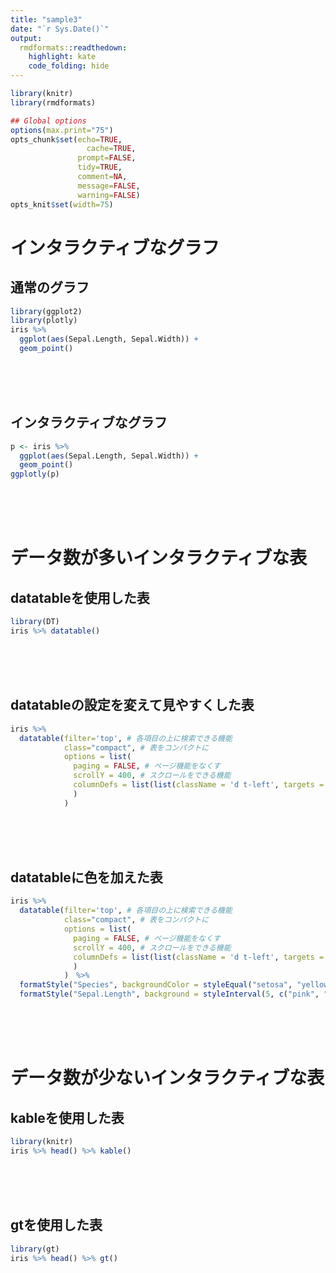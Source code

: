 ```yaml
---
title: "sample3"
date: "`r Sys.Date()`"
output:
  rmdformats::readthedown:
    highlight: kate
    code_folding: hide
---
```



```r
library(knitr)
library(rmdformats)

## Global options
options(max.print="75")
opts_chunk$set(echo=TRUE,
	             cache=TRUE,
               prompt=FALSE,
               tidy=TRUE,
               comment=NA,
               message=FALSE,
               warning=FALSE)
opts_knit$set(width=75)
```

# インタラクティブなグラフ{.tabset}

## 通常のグラフ

```r
library(ggplot2)
library(plotly)
iris %>%
  ggplot(aes(Sepal.Length, Sepal.Width)) + 
  geom_point()
```

<br><br><br>

## インタラクティブなグラフ

```r
p <- iris %>%
  ggplot(aes(Sepal.Length, Sepal.Width)) + 
  geom_point() 
ggplotly(p)
```

<br><br><br>

# データ数が多いインタラクティブな表{.tabset}

## datatableを使用した表

```r
library(DT)
iris %>% datatable()
```

<br><br><br>

## datatableの設定を変えて見やすくした表

```r
iris %>% 
  datatable(filter='top', # 各項目の上に検索できる機能
            class="compact", # 表をコンパクトに
            options = list(
              paging = FALSE, # ページ機能をなくす
              scrollY = 400, # スクロールをできる機能
              columnDefs = list(list(className = 'd t-left', targets = "_all")) # 左揃え
              )
            )
```

<br><br><br>

## datatableに色を加えた表

```r
iris %>% 
  datatable(filter='top', # 各項目の上に検索できる機能
            class="compact", # 表をコンパクトに
            options = list(
              paging = FALSE, # ページ機能をなくす
              scrollY = 400, # スクロールをできる機能
              columnDefs = list(list(className = 'd t-left', targets = "_all")) # 左揃え
              )
            )　%>%
  formatStyle("Species", backgroundColor = styleEqual("setosa", "yellow")) %>%
  formatStyle("Sepal.Length", background = styleInterval(5, c("pink", "red")))
```

<br><br><br>

# データ数が少ないインタラクティブな表{.tabset}

## kableを使用した表

```r
library(knitr)
iris %>% head() %>% kable()
```

<br><br><br>

## gtを使用した表

```r
library(gt)
iris %>% head() %>% gt()
```

<br><br><br>
